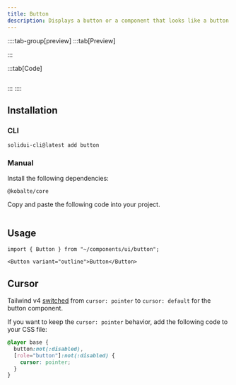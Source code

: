 ```yaml
---
title: Button
description: Displays a button or a component that looks like a button.
---
```



::::tab-group[preview]
:::tab[Preview]

<ComponentPreview name="button-demo" />

:::

:::tab[Code]

```file="~/registry/examples/button-demo" frame=none showLineNumbers

```

:::
::::

## Installation

### CLI

```package-exec
solidui-cli@latest add button
```

### Manual

Install the following dependencies:

```package-install
@kobalte/core
```

Copy and paste the following code into your project.

```file="~/registry/ui/button.tsx" title="~/components/ui/button.tsx" showLineNumbers

```

## Usage

```tsx
import { Button } from "~/components/ui/button";
```

```tsx
<Button variant="outline">Button</Button>
```

## Cursor

Tailwind v4 [switched](https://tailwindcss.com/docs/upgrade-guide#buttons-use-the-default-cursor) from `cursor: pointer` to `cursor: default` for the button component.

If you want to keep the `cursor: pointer` behavior, add the following code to your CSS file:

```css showLineNumbers title="globals.css"
@layer base {
  button:not(:disabled),
  [role="button"]:not(:disabled) {
    cursor: pointer;
  }
}
```
